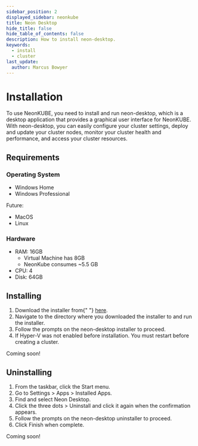 ---
sidebar_position: 2
displayed_sidebar: neonkube
title: Neon Desktop
hide_title: false
hide_table_of_contents: false
description: How to install neon-desktop.
keywords:
  - install
  - cluster
last_update:
  author: Marcus Bowyer
---


# Installation

To use NeonKUBE, you need to install and run neon-desktop, which is a desktop application that provides a graphical
user interface for NeonKUBE. With neon-desktop, you can easily configure your cluster settings, deploy and update your
cluster nodes, monitor your cluster health and performance, and access your cluster resources.

## Requirements

### Operating System

- Windows Home
- Windows Professional

Future:

- MacOS
- Linux

### Hardware

- RAM: 16GB
  - Virtual Machine has 8GB
  - NeonKube consumes ~5.5 GB
- CPU: 4
- Disk: 64GB

## Installing

<Tabs groupId="operating-systems">
  <TabItem value="win" label="Windows">
    <ol>
      <li>
        Download the installer from{" "}
        <a href="https://neonkube.io/download?os=windows">here</a>.
      </li>
      <li>
        Navigate to the directory where you downloaded the installer to and run
        the installer.
      </li>
      <li>Follow the prompts on the neon-desktop installer to proceed.</li>
      <li>
        If Hyper-V was not enabled before installation. You must restart before
        creating a cluster.
      </li>
    </ol>
  </TabItem>
  <TabItem value="macos" label="MacOS">
    Coming soon!
  </TabItem>
</Tabs>

## Uninstalling

<Tabs groupId="operating-systems">
  <TabItem value="win" label="Windows">
    <ol>
      <li>From the taskbar, click the Start menu.</li>
      <li>Go to Settings > Apps > Installed Apps.</li>
      <li>Find and select Neon Desktop.</li>
      <li>
        Click the three dots > Uninstall and click it again when the
        confirmation appears.
      </li>
      <li>Follow the prompts on the neon-desktop uninstaller to proceed.</li>
      <li>Click Finish when complete.</li>
    </ol>
  </TabItem>
  <TabItem value="macos" label="MacOS">
    Coming soon!
  </TabItem>
</Tabs>

